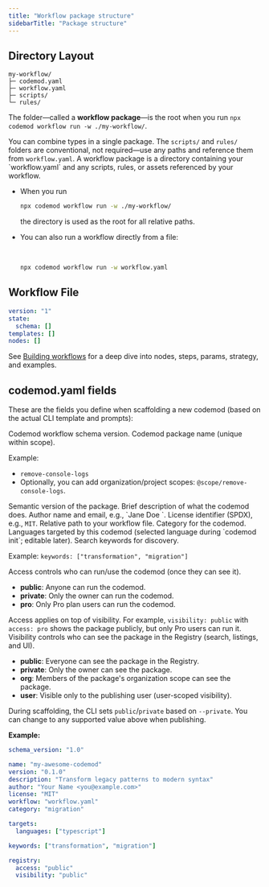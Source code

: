 ```yaml
---
title: "Workflow package structure"
sidebarTitle: "Package structure"
---
```


## Directory Layout

```
my-workflow/
├─ codemod.yaml
├─ workflow.yaml
├─ scripts/
└─ rules/
```

The folder—called a **workflow package**—is the root when you run `npx codemod workflow run -w ./my-workflow/`.

<Info>
You can combine types in a single package. The <code>scripts/</code> and <code>rules/</code> folders are conventional, not required—use any paths and reference them from <code>workflow.yaml</code>.
</Info>

<Accordion title="Workflow Package & Loading Workflows">
  A workflow package is a directory containing your `workflow.yaml` and any scripts, rules, or assets referenced by your workflow.

  - When you run

    ```bash
    npx codemod workflow run -w ./my-workflow/
    ```

    the directory is used as the root for all relative paths.
  - You can also run a workflow directly from a file:

    <br />

    ```bash
    npx codemod workflow run -w workflow.yaml
    ```
</Accordion>

## Workflow File

```yaml workflow.yaml
version: "1"
state:
  schema: []
templates: []
nodes: []
```

<Tip>
See <a href="/cli/workflows/building-workflows">Building workflows</a> for a deep dive into nodes, steps, params, strategy, and examples.
</Tip>

## codemod.yaml fields

These are the fields you define when scaffolding a new codemod (based on the actual CLI template and prompts):

<ParamField path="schema_version" type="string" required default="1.0">
Codemod workflow schema version.
</ParamField>

<ParamField path="name" type="string" required>
Codemod package name (unique within scope).

Example:
- <code>remove-console-logs</code>
- Optionally, you can add organization/project scopes: <code>@scope/remove-console-logs</code>.
</ParamField>

<ParamField path="version" type="string" required default="0.1.0">
Semantic version of the package.
</ParamField>

<ParamField path="description" type="string" required>
Brief description of what the codemod does.
</ParamField>

<ParamField path="author" type="string" required>
Author name and email, e.g., `Jane Doe <jane@example.com>`.
</ParamField>

<ParamField path="license" type="string" required default="MIT">
License identifier (SPDX), e.g., <code>MIT</code>.
</ParamField>

<ParamField path="workflow" type="string" required default="workflow.yaml">
Relative path to your workflow file.
</ParamField>

<ParamField path="category" type="string" default="migration">
Category for the codemod.
</ParamField>

<ParamField path="targets.languages" type="string[]">
Languages targeted by this codemod (selected language during `codemod init`; editable later).
</ParamField>

<ParamField path="keywords" type="string[]">
Search keywords for discovery.

Example: `keywords: ["transformation", "migration"]`
</ParamField>

<ParamField path="registry.access" type="string" default="public">
Access controls who can run/use the codemod (once they can see it).

- <strong>public</strong>: Anyone can run the codemod.
- <strong>private</strong>: Only the owner can run the codemod.
- <strong>pro</strong>: Only Pro plan users can run the codemod.

<Tip>
Access applies on top of visibility. For example, <code>visibility: public</code> with <code>access: pro</code> shows the package publicly, but only Pro users can run it.
</Tip>
</ParamField>

<ParamField path="registry.visibility" type="string" default="public">
Visibility controls who can see the package in the Registry (search, listings, and UI).

- <strong>public</strong>: Everyone can see the package in the Registry.
- <strong>private</strong>: Only the owner can see the package.
- <strong>org</strong>: Members of the package's organization scope can see the package.
- <strong>user</strong>: Visible only to the publishing user (user-scoped visibility).

<Info>
During scaffolding, the CLI sets <code>public</code>/<code>private</code> based on <code>--private</code>. You can change to any supported value above when publishing.
</Info>
</ParamField>

**Example:**

```yaml codemod.yaml
schema_version: "1.0"

name: "my-awesome-codemod"
version: "0.1.0"
description: "Transform legacy patterns to modern syntax"
author: "Your Name <you@example.com>"
license: "MIT"
workflow: "workflow.yaml"
category: "migration"

targets:
  languages: ["typescript"]

keywords: ["transformation", "migration"]

registry:
  access: "public"
  visibility: "public"
```
